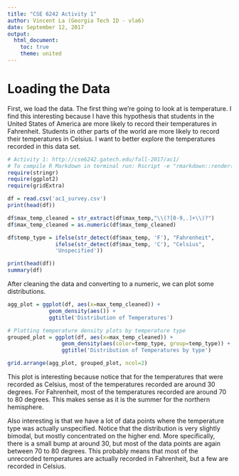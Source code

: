 ```yaml
---
title: "CSE 6242 Activity 1"
author: Vincent La (Georgia Tech ID - vla6)
date: September 12, 2017
output:
  html_document:
    toc: true
    theme: united
---
```


# Loading the Data

First, we load the data. The first thing we're going to look at is temperature. I find this interesting because I have this hypothesis that students in the United States of America are more likely to record their temperatures in Fahrenheit. Students in other parts of the world are more likely to record their temperatures in Celsius. I want to better explore the temperatures recorded in this data set.

```r
# Activity 1: http://cse6242.gatech.edu/fall-2017/ac1/
# To compile R Markdown in terminal run: Rscript -e "rmarkdown::render('ac1.Rmd', clean=TRUE)"
require(stringr)
require(ggplot2)
require(gridExtra)

df = read.csv('ac1_survey.csv')
print(head(df))

df$max_temp_cleaned = str_extract(df$max_temp,"\\(?[0-9,.]+\\)?")
df$max_temp_cleaned = as.numeric(df$max_temp_cleaned)

df$temp_type = ifelse(str_detect(df$max_temp, 'F'), "Fahrenheit",
               ifelse(str_detect(df$max_temp, 'C'), "Celsius",
               'Unspecified'))

print(head(df))
summary(df)
```

After cleaning the data and converting to a numeric, we can plot some distributions.

```r
agg_plot = ggplot(df, aes(x=max_temp_cleaned)) +
             geom_density(aes()) +
             ggtitle('Distribution of Temperatures')

# Plotting temperature density plots by temperature type
grouped_plot = ggplot(df, aes(x=max_temp_cleaned)) +
                 geom_density(aes(color=temp_type, group=temp_type)) +
                 ggtitle('Distribution of Temperatures by type')

grid.arrange(agg_plot, grouped_plot, ncol=2)
```

This plot is interesting because notice that for the temperatures that were recorded as Celsius, most of the temperatures recorded are around 30 degrees. For Fahrenheit, most of the temperatures recorded are around 70 to 80 degrees. This makes sense as it is the summer for the northern hemisphere.

Also interesting is that we have a lot of data points where the temperature type was actually unspecified. Notice that the distribution is very slightly bimodal, but mostly concentrated on the higher end. More specifically, there is a small bump at around 30, but most of the data points are again between 70 to 80 degrees. This probably means that most of the unrecorded temperatures are actually recorded in Fahrenheit, but a few are recorded in Celsius.
